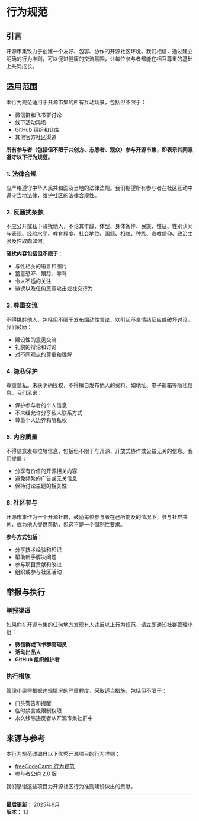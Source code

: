 # 行为规范

## 引言

开源市集致力于创建一个友好、包容、协作的开源社区环境。我们相信，通过建立明确的行为准则，可以促进健康的交流氛围，让每位参与者都能在相互尊重的基础上共同成长。

## 适用范围

本行为规范适用于开源市集的所有互动场景，包括但不限于：
- 微信群和飞书群讨论
- 线下活动现场
- GitHub 组织和仓库
- 其他官方社区渠道

**所有参与者（包括但不限于共创方、志愿者、观众）参与开源市集，即表示其同意遵守以下行为规范。**

### 1. 法律合规
应严格遵守中华人民共和国及当地的法律法规。我们期望所有参与者在社区互动中遵守当地法律，维护社区的法律合规性。

### 2. 反骚扰条款
不应公开或私下骚扰他人，不论其年龄、体型、身体条件、民族、性征、性别认同与表现、经验水平、教育程度、社会地位、国籍、相貌、种族、宗教信仰、政治主张及性取向如何。

**骚扰内容包括但不限于**：
- 与性相关的语言和图片
- 蓄意恐吓、跟踪、辱骂
- 令人不适的关注
- 诽谤以及任何恶意攻击或社交行为

### 3. 尊重交流
不得挑衅他人，包括但不限于发布煽动性言论，以引起不良情绪反应或破坏讨论。我们鼓励：
- 建设性的意见交流
- 礼貌的辩论和讨论
- 对不同观点的尊重和理解

### 4. 隐私保护
尊重隐私。未获明确授权，不得擅自发布他人的资料，如地址、电子邮箱等隐私信息。我们承诺：
- 保护参与者的个人信息
- 不未经允许分享私人联系方式
- 尊重个人边界和隐私权

### 5. 内容质量
不得随意发布垃圾信息，包括但不限于与开源、开放式协作或公益无关的信息。我们提倡：
- 分享有价值的开源相关内容
- 避免频繁的广告或无关信息
- 保持讨论主题的相关性

### 6. 社区参与
开源市集作为一个开源社群，鼓励每位参与者在己所能及的情况下，参与社群共创，或为他人提供帮助，但这不是一个强制性要求。

**参与方式包括**：
- 分享技术经验和知识
- 帮助新手解决问题
- 参与项目贡献和改进
- 组织或参与社区活动

## 举报与执行

### 举报渠道
如果你在开源市集的任何地方发现有人违反以上行为规范，请立即通知社群管理小组：
- **微信群或飞书群管理员**
- **活动出品人**
- **GitHub 组织维护者**

### 执行措施
管理小组将根据违规情况的严重程度，采取适当措施，包括但不限于：
- 口头警告和提醒
- 临时禁言或限制权限
- 永久移除违反者从开源市集社群中

## 来源与参考

本行为规范改编自以下优秀开源项目的行为准则：

- [freeCodeCamp 行为规范](https://chinese.freecodecamp.org/news/code-of-conduct/)
- [参与者公约 2.0 版](https://www.contributor-covenant.org/zh-cn/version/2/0/code_of_conduct.html)

我们感谢这些项目为开源社区行为准则建设做出的贡献。

---

**最后更新：** 2025年9月  
**版本：** 1.1
